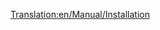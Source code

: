 [[Translation:en/Manual/Installation]]
{{en/Translation|origin= Template:en/Manual/Navigation
|from  = en
|to    = pl
|Percentage =0
}}